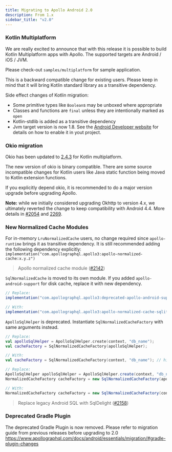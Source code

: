 ```yaml
---
title: Migrating to Apollo Android 2.0
description: From 1.x
sidebar_title: "v2.0"
---
```



### Kotlin Multiplatform

We are really excited to announce that with this release it is possible to build Kotlin Multiplatform apps with Apollo. The supported
targets are Android / iOS / JVM.

Please check-out `samples/multiplatform` for sample application.

This is a backward compatible change for existing users. Please keep in mind that it will bring Kotlin standard library as a transitive
dependency.

Side effect changes of Kotlin migration:
- Some primitive types like `Boolean`s may be unboxed where appropriate
- Classes and functions are `final` unless they are intentionally marked as `open`
- Kotlin-stdlib is added as a transitive dependency
- Jvm target version is now 1.8. See the [Android Developer website](https://developer.android.com/studio/write/java8-support#supported_features) for details on how to enable it in yout project.

### Okio migration

Okio has been updated to [2.4.3](https://github.com/square/okio/blob/main/CHANGELOG.md#version-230) for Kotlin multiplatform.

The new version of okio is binary compatible. There are some source incompatible changes for Kotlin users like Java static function being moved to Kotlin extension functions.

If you explicitly depend okio, it is recommended to do a major version upgrade before upgrading Apollo.

**Note:** while we initially considered upgrading Okhttp to version 4.x, we ultimately reverted the change to keep compatibility with Android 4.4. More details in [#2054](https://github.com/apollographql/apollo-android/pull/2054) and [2269](https://github.com/apollographql/apollo-android/pull/2269).

### New Normalized Cache Modules

For in-memory `LruNormalizedCache` users, no change required since `apollo-runtime` brings it as transitive dependency. It is still
recommended adding the following dependency explicitly: `implementation("com.apollographql.apollo3:apollo-normalized-cache:x.y.z")`

> Apollo normalized cache module ([#2142](https://github.com/apollographql/apollo-android/pull/2142))

`SqlNormalizedCache` is moved to its own module. If you added `apollo-android-support` for disk cache, replace it with new dependency.

```kotlin:title=build.gradle
// Replace:
implementation("com.apollographql.apollo3:deprecated-apollo-android-support:x.y.z")

// With:
implementation("com.apollographql.apollo3:apollo-normalized-cache-sqlite:x.y.z") // highlight-line
```

`ApolloSqlHelper` is deprecated. Instantiate `SqlNormalizedCacheFactory` with same arguments instead.

<MultiCodeBlock>

```kotlin
// Replace:
val apolloSqlHelper = ApolloSqlHelper.create(context, "db_name");
val cacheFactory = SqlNormalizedCacheFactory(apolloSqlHelper);

// With:
val cacheFactory = SqlNormalizedCacheFactory(context, "db_name"); // highlight-line
```

```java
// Replace:
ApolloSqlHelper apolloSqlHelper = ApolloSqlHelper.create(context, "db_name");
NormalizedCacheFactory cacheFactory = new SqlNormalizedCacheFactory(apolloSqlHelper);

// With:
NormalizedCacheFactory cacheFactory = new SqlNormalizedCacheFactory(context, "db_name"); // highlight-line
```

</MultiCodeBlock>

> Replace legacy Android SQL with SqlDelight ([#2158](https://github.com/apollographql/apollo-android/pull/2158))

### Deprecated Gradle Plugin

The deprecated Gradle Plugin is now removed. Please refer to migration guide from previous releases before upgrading to 2.0
https://www.apollographql.com/docs/android/essentials/migration/#gradle-plugin-changes
